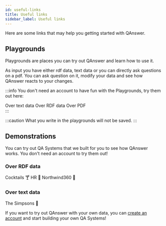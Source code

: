 ```yaml
---
id: useful-links
title: Useful links
sidebar_label: Useful links
---
```



Here are some links that may help you getting started with QAnswer.

## Playgrounds
Playgrounds are places you can try out QAnswer and learn how to use it.

As input you have either rdf data, text data or you can directly ask questions on a pdf.
You can ask question on it, modify your data and see how QAnswer reacts to your changes. 

:::info
You don't need an account to have fun with the Playgrounds, try them out here:
<div style={{ display: 'flex', justifyContent: 'center', marginBottom: '20px', gap: '20px', flexWrap: 'wrap' }}>
    <Link
        to='https://app.qanswer.ai/playground/text'
        className="button button--primary button--lg"
        style={{ textDecoration: 'none' }}
    >
        Over text data
    </Link>
    <Link
        to='https://app.qanswer.ai/playground/kg'
        className="button button--primary button--lg"
        style={{ textDecoration: 'none' }}
    >
        Over RDF data
    </Link>
    <Link
        to='https://app.qanswer.ai/playground/textdoc'
        className="button button--primary button--lg"
        style={{ textDecoration: 'none' }}
    >
        Over PDF
    </Link>
</div>
:::

:::caution
What you write in the playgrounds will not be saved.
:::

## Demonstrations
You can try out QA Systems that we built for you to see how QAnswer works. You don't need an account to try them out!

### Over RDF data
<div style={{ display: 'flex', gap: '20px', marginBottom: '20px', flexWrap: 'wrap' }}>
    <Link
        to='https://app.qanswer.ai/public-share?kb=cocktails&type=graph&user=demo&lang=en'
        className="button button--primary button--lg"
        style={{ textDecoration: 'none' }}
    >
        Cocktails 🍸
    </Link>
    <Link
        to='https://app.qanswer.ai/public-share?kb=hr&type=graph&user=demo&lang=en'
        className="button button--primary button--lg"
        style={{ textDecoration: 'none' }}
    >
        HR 👤
    </Link>
    <Link
        to='https://app.qanswer.ai/public-share?kb=Northwind360&type=graph&user=demo&lang=en'
        className="button button--primary button--lg"
        style={{ textDecoration: 'none' }}
    > 
        Northwind360 🚚
    </Link>
</div>


### Over text data
<div style={{ display: 'flex', gap: '20px', marginBottom: '20px', flexWrap: 'wrap' }}>
    <Link
        to='https://app.qanswer.ai/public-share?kb=The%20Simpsons&type=text&user=demo&lang=en'
        className="button button--primary button--lg"
        style={{ textDecoration: 'none' }}
    >
        The Simpsons 🍩
    </Link>
</div>

If you want to try out QAnswer with your own data, you can [create an account](register-login) and start building your own QA Systems!